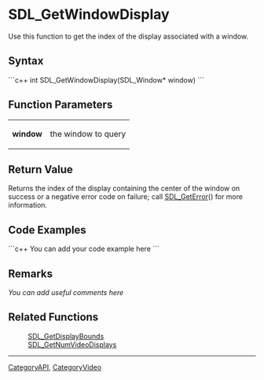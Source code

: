 <!-- pragma section-numbers off -->
<!-- pragma camelcase off -->

= SDL_GetWindowDisplay =
Use this function to get the index of the display associated with a window.


== Syntax ==
```c++
int SDL_GetWindowDisplay(SDL_Window* window)
```

== Function Parameters ==
{|
|'''window'''
|the window to query
|}

== Return Value ==
Returns the index of the display containing the center of the window on success or a negative error code on failure; call [[SDL_GetError]]() for more information.

== Code Examples ==
```c++
You can add your code example here
```

== Remarks ==
''You can add useful comments here''

== Related Functions ==
:[[SDL_GetDisplayBounds]]
:[[SDL_GetNumVideoDisplays]]

----
[[CategoryAPI]], [[CategoryVideo]]
